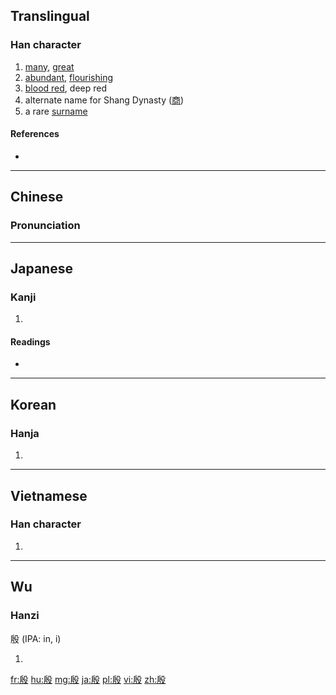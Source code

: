 ==Translingual==

===Han character===
{{Han char|rn=79|rad=殳|as=06|sn=10|four=2724<sub>7</sub>|canj=竹尸竹弓水 (HSHNE)|ids=⿰[[㐆]][[殳]]}}

# [[many]], [[great]]
# [[abundant]], [[flourishing]]
# [[blood red]], deep red
# alternate name for Shang Dynasty ([[商]])
# a rare [[surname]]

====References====
* {{Han ref|kx=0585.020|dkj=16627|dj=0977.190|hdz=32156.040|uh=6BB7|ud=27575|bh=AEEF|bd=44783}}

----

==Chinese==
{{zh-forms}}

===Pronunciation===
{{zh-pron
|m=yīn,yān
|c=jan1,jan2,jin1
|mc=y
|oc=y
|ma=
|cat=pron,a,v
}}

----

==Japanese==

===Kanji===
{{ja-kanji|grade=|rs=殳06}}

# {{defn|lang=ja|sort=殳06}}

====Readings====
* {{ja-readings|on=[[いん]] (in), [[あん]] (an)|kun=[[さかん]] (sakan)}}

----

==Korean==

===Hanja===
{{ko-hanja|hangeul=[[은]], [[안]]|eumhun=|rv=eun, an|mr=ŭn, an|y=un, an}}

# {{defn|lang=ko|sort=殳06}}

----

==Vietnamese==

===Han character===
{{vi-hantu|[[ân]]|rs=殳06}}

# {{defn|lang=vi|sort=殳06}}

----

==Wu==

===Hanzi===
殷 (IPA: in, i)

# {{defn|lang=wuu}}

[[fr:殷]]
[[hu:殷]]
[[mg:殷]]
[[ja:殷]]
[[pl:殷]]
[[vi:殷]]
[[zh:殷]]